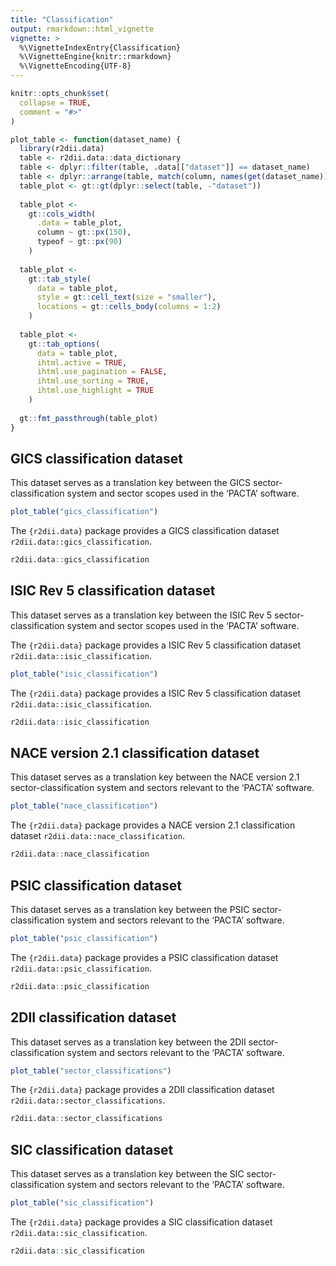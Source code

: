 ```yaml
---
title: "Classification"
output: rmarkdown::html_vignette
vignette: >
  %\VignetteIndexEntry{Classification}
  %\VignetteEngine{knitr::rmarkdown}
  %\VignetteEncoding{UTF-8}
---
```


```r
knitr::opts_chunk$set(
  collapse = TRUE,
  comment = "#>"
)
```

```r
plot_table <- function(dataset_name) {
  library(r2dii.data)
  table <- r2dii.data::data_dictionary
  table <- dplyr::filter(table, .data[["dataset"]] == dataset_name)
  table <- dplyr::arrange(table, match(column, names(get(dataset_name))))
  table_plot <- gt::gt(dplyr::select(table, -"dataset"))
  
  table_plot <- 
    gt::cols_width(
      .data = table_plot,
      column ~ gt::px(150),
      typeof ~ gt::px(90)
    )
  
  table_plot <-
    gt::tab_style(
      data = table_plot,
      style = gt::cell_text(size = "smaller"),
      locations = gt::cells_body(columns = 1:2)
    )
  
  table_plot <-
    gt::tab_options(
      data = table_plot,
      ihtml.active = TRUE,
      ihtml.use_pagination = FALSE,
      ihtml.use_sorting = TRUE,
      ihtml.use_highlight = TRUE
    )
  
  gt::fmt_passthrough(table_plot)
}
```

## GICS classification dataset

This dataset serves as a translation key between the GICS sector-classification system and sector scopes used in the 'PACTA' software.

```r
plot_table("gics_classification")
```

The `{r2dii.data}` package provides a GICS classification dataset `r2dii.data::gics_classification`.

```r
r2dii.data::gics_classification
```

## ISIC Rev 5 classification dataset

This dataset serves as a translation key between the ISIC Rev 5 sector-classification system and sector scopes used in the 'PACTA' software.

The `{r2dii.data}` package provides a ISIC Rev 5 classification dataset `r2dii.data::isic_classification`.

```r
plot_table("isic_classification")
```

The `{r2dii.data}` package provides a ISIC Rev 5 classification dataset `r2dii.data::isic_classification`.

```r
r2dii.data::isic_classification
```

## NACE version 2.1 classification dataset

This dataset serves as a translation key between the NACE version 2.1 sector-classification system and sectors relevant to the 'PACTA' software.

```r
plot_table("nace_classification")
```

The `{r2dii.data}` package provides a NACE version 2.1 classification dataset `r2dii.data::nace_classification`.

```r
r2dii.data::nace_classification
```

## PSIC classification dataset

This dataset serves as a translation key between the PSIC sector-classification system and sectors relevant to the 'PACTA' software.

```r
plot_table("psic_classification")
```

The `{r2dii.data}` package provides a PSIC classification dataset `r2dii.data::psic_classification`.

```r
r2dii.data::psic_classification
```

## 2DII classification dataset

This dataset serves as a translation key between the 2DII sector-classification system and sectors relevant to the 'PACTA' software.

```r
plot_table("sector_classifications")
```

The `{r2dii.data}` package provides a 2DII classification dataset `r2dii.data::sector_classifications`.

```r
r2dii.data::sector_classifications
```

## SIC classification dataset

This dataset serves as a translation key between the SIC sector-classification system and sectors relevant to the 'PACTA' software.

```r
plot_table("sic_classification")
```

The `{r2dii.data}` package provides a SIC classification dataset `r2dii.data::sic_classification`.

```r
r2dii.data::sic_classification
```
